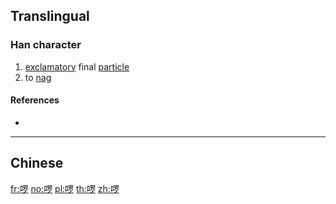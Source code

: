 {{also|囉}}
==Translingual==

===Han character===
{{Han char|rn=30|rad=口|as=08|sn=11|four=|canj=RWLN|ids=⿰口罗}}

# [[exclamatory]] final [[particle]]
# to [[nag]]

====References====
* {{Han ref|kx=0196.261|hdz=80013.140|uh=5570|ud=21872}}

----

==Chinese==
{{zh-see|囉}}

[[fr:啰]]
[[no:啰]]
[[pl:啰]]
[[th:啰]]
[[zh:啰]]